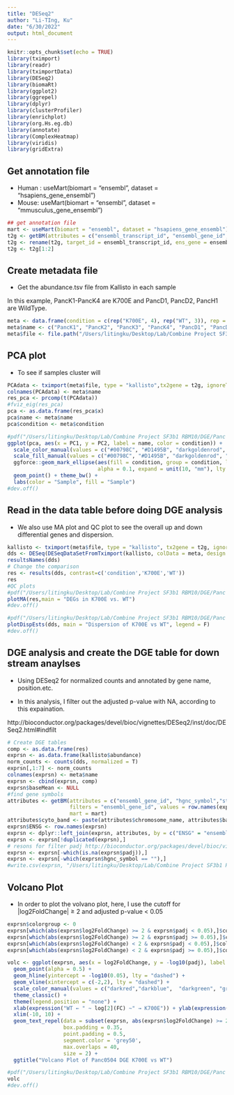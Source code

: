 ```yaml
---
title: "DESeq2"
author: "Li-TIng, Ku"
date: "6/30/2022"
output: html_document
---
```


```r
knitr::opts_chunk$set(echo = TRUE)
library(tximport)
library(readr)
library(tximportData)
library(DESeq2)
library(biomaRt)
library(ggplot2)
library(ggrepel)
library(dplyr)
library(clusterProfiler)
library(enrichplot)
library(org.Hs.eg.db)
library(annotate)
library(ComplexHeatmap)
library(viridis)
library(gridExtra)
```

## Get annotation file

- Human : useMart(biomart = "ensembl", dataset = "hsapiens_gene_ensembl") 
- Mouse: useMart(biomart = "ensembl", dataset = "mmusculus_gene_ensembl") 

```r
## get annotation file
mart <- useMart(biomart = "ensembl", dataset = "hsapiens_gene_ensembl") 
t2g <- getBM(attributes = c("ensembl_transcript_id", "ensembl_gene_id", "external_gene_name"), mart = mart)
t2g <- rename(t2g, target_id = ensembl_transcript_id, ens_gene = ensembl_gene_id, ext_gene = external_gene_name)
t2g <- t2g[1:2]
```

## Create metadata file 

- Get the abundance.tsv file from Kallisto in each sample

In this example, PancK1-PancK4 are K700E and PancD1, PancD2, PancH1 are WildType.

```r
meta <- data.frame(condition = c(rep("K700E", 4), rep("WT", 3)), rep = c(1:4,1:3))
meta$name <- c("PancK1", "PancK2", "PancK3", "PancK4", "PancD1", "PancD2", "PancH1")
meta$file <- file.path("/Users/litingku/Desktop/Lab/Combine Project SF3b1 RBM10/DGE/Panc 0504/Gene_tsvfile", meta$name, "abundance.tsv")
```

## PCA plot 

- To see if samples cluster will

```r
PCAdata <- tximport(meta$file, type = "kallisto",tx2gene = t2g, ignoreTxVersion=T, ignoreAfterBar = T)$counts
colnames(PCAdata) <- meta$name
res_pca <- prcomp(t(PCAdata))
#fviz_eig(res_pca)
pca <- as.data.frame(res_pca$x)
pca$name <- meta$name
pca$condition <- meta$condition

#pdf("/Users/litingku/Desktop/Lab/Combine Project SF3b1 RBM10/DGE/Panc 0504/PCA_DGE.pdf", width = 9, height = 8)
ggplot(pca, aes(x = PC1, y = PC2, label = name, color = condition)) + 
  scale_color_manual(values = c("#00798C", "#D1495B", "darkgoldenrod", "#005900", "purple4")) +
  scale_fill_manual(values = c("#00798C", "#D1495B", "darkgoldenrod", "#005900", "purple4")) +
  ggforce::geom_mark_ellipse(aes(fill = condition, group = condition, label = condition), 
                             alpha = 0.1, expand = unit(10, "mm"), lty = "dotted") +
  geom_point() + theme_bw() +
  labs(color = "Sample", fill = "Sample")
#dev.off()
```

## Read in the data table before doing DGE analysis

- We also use MA plot and QC plot to see the overall up and down differential genes and dispersion.

```r
kallisto <- tximport(meta$file, type = "kallisto", tx2gene = t2g, ignoreTxVersion=T, ignoreAfterBar = T)
dds <- DESeq(DESeqDataSetFromTximport(kallisto, colData = meta, design = ~ condition))
resultsNames(dds)
# Change the comparison
res <- results(dds, contrast=c('condition','K700E','WT'))
res
#QC plots
#pdf("/Users/litingku/Desktop/Lab/Combine Project SF3b1 RBM10/DGE/Panc 0504/MA_DGE.pdf", width = 9, height = 8)
plotMA(res,main = "DEGs in K700E vs. WT")
#dev.off()

#pdf("/Users/litingku/Desktop/Lab/Combine Project SF3b1 RBM10/DGE/Panc 0504/Dispersion_DGE.pdf", width = 9, height = 8)
plotDispEsts(dds, main = "Dispersion of K700E vs WT", legend = F)
#dev.off()
```

## DGE analysis and create the DGE table for down stream anaylses

- Using DESeq2 for normalized counts and annotated by gene name, position.etc.

- In this analysis, I filter out the adjusted p-value with NA, according to this expaination.

http://bioconductor.org/packages/devel/bioc/vignettes/DESeq2/inst/doc/DESeq2.html#indfilt


```r
# Create DGE tables
comp <- as.data.frame(res)
exprsn <- as.data.frame(kallisto$abundance)
norm_counts <- counts(dds, normalized = T)
exprsn[,1:7] <- norm_counts
colnames(exprsn) <- meta$name
exprsn <- cbind(exprsn, comp)
exprsn$baseMean <- NULL
#find gene symbols
attributes <- getBM(attributes = c("ensembl_gene_id", "hgnc_symbol","start_position", "end_position","chromosome_name", "band"),
                    filters = "ensembl_gene_id", values = row.names(exprsn),
                    mart = mart)
attributes$cyto_band <- paste(attributes$chromosome_name, attributes$band)
exprsn$ENSG <- row.names(exprsn)
exprsn <- dplyr::left_join(exprsn, attributes, by = c("ENSG" = "ensembl_gene_id"))
exprsn <- exprsn[!duplicated(exprsn),]
# resons for filter padj http://bioconductor.org/packages/devel/bioc/vignettes/DESeq2/inst/doc/DESeq2.html#indfilt
exprsn <- exprsn[-which(is.na(exprsn$padj)),]
exprsn <- exprsn[-which(exprsn$hgnc_symbol == ""),]
#write.csv(exprsn, "/Users/litingku/Desktop/Lab/Combine Project SF3b1 RBM10/DGE/Panc 0504/DESeq2_Panc.csv")
```

## Volcano Plot

- In order to plot the volvano plot, here, I use the cutoff for |log2FoldChange| $\geq$ 2 and adjusted p-value < 0.05
 

```r
exprsn$colorgroup <- 0
exprsn[which(abs(exprsn$log2FoldChange) >= 2 & exprsn$padj < 0.05),]$colorgroup <- "group1"
exprsn[which(abs(exprsn$log2FoldChange) >= 2 & exprsn$padj >= 0.05),]$colorgroup <- "group2"
exprsn[which(abs(exprsn$log2FoldChange) < 2 & exprsn$padj < 0.05),]$colorgroup <- "group3"
exprsn[which(abs(exprsn$log2FoldChange) < 2 & exprsn$padj >= 0.05),]$colorgroup <- "group4"

volc <- ggplot(exprsn, aes(x = log2FoldChange, y = -log10(padj), label = hgnc_symbol, color = colorgroup)) +
  geom_point(alpha = 0.5) + 
  geom_hline(yintercept = -log10(0.05), lty = "dashed") +
  geom_vline(xintercept = c(-2,2), lty = "dashed") +
  scale_color_manual(values = c("darkred","darkblue",  "darkgreen", "grey")) +
  theme_classic() +
  theme(legend.position = "none") +
  xlab(expression("WT ← " ~ log[2](FC) ~" → K700E")) + ylab(expression(-log[10]("P-value"))) +
  xlim(-10, 10) +
  geom_text_repel(data = subset(exprsn, abs(exprsn$log2FoldChange) >= 2 & exprsn$padj <= 0.05),
                  box.padding = 0.35,
                  point.padding = 0.5,
                  segment.color = 'grey50',
                  max.overlaps = 40,
                  size = 2) +
  ggtitle("Volcano Plot of Panc0504 DGE K700E vs WT")

#pdf("/Users/litingku/Desktop/Lab/Combine Project SF3b1 RBM10/DGE/Panc 0504/volcplot_DGE.pdf", width = 9, height = 8)
volc
#dev.off()
```
